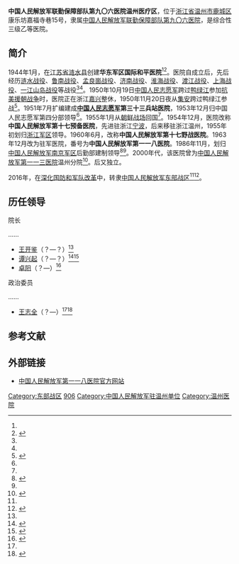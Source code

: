 {{Infobox PRCG
|color =darkgreen
|机构名称 = 中国人民解放军联勤保障部队第九〇六医院温州医疗区
|机构名称2 = 
|上级机构 = [[中国人民解放军联勤保障部队第九〇六医院|中国人民解放军联勤保障部队第九〇六医院]]
|机构类型 = 军队医院
|军事级别 = 
|标志1 = China Emblem PLA.svg
|标志1说明 = [[中国人民解放军军徽|中国人民解放军军徽]]
|职位1 = 院长
|人员1 =[[卓阳|卓阳]]
|衔级1 = 
|职位2 = 政治委员
|人员2 = [[王志全|王志全]]
|衔级2 = 
|职位3 =
|人员3 =
|职位4 =
|人员4 =
|地址1 = [[浙江省|浙江省]][[温州市|温州市]][[鹿城区|鹿城区]]康乐坊嘉福寺巷15号
|场所2 = 
|地址2 =
|成立时间 = 
|a=
|b=
|c=
|d=
|E=
|e=
|image1 =118医院 - panoramio.jpg
|width1 = 200px
|caption1 = 一一八医院大楼
}}

'''中国人民解放军联勤保障部队第九〇六医院温州医疗区'''，位于[[浙江省|浙江省]][[温州市|温州市]][[鹿城区|鹿城区]]康乐坊嘉福寺巷15号，隶属[[中国人民解放军联勤保障部队第九〇六医院|中国人民解放军联勤保障部队第九〇六医院]]，是综合性三级乙等医院。

==简介==
1944年1月，在[[江苏省|江苏省]][[涟水县|涟水县]]创建'''华东军区国际和平医院'''<ref name=zhuoy/><ref name="jj">{{Cite web  |url =http://111.1.253.70:81/index.php?m=content&c=index&a=lists&catid=2  |title =医院简介  |author =  |date =  |publisher =中国人民解放军第一一八医院  |language =  |accessdate =2017-06-25  |quote =  |archive-url =https://web.archive.org/web/20160503145110/http://111.1.253.70:81/index.php?m=content&c=index&a=lists&catid=2  |archive-date =2016-05-03  |dead-url =yes  }}</ref>。医院自成立后，先后经历[[涟水战役|涟水战役]]、[[鲁南战役_(1947年)|鲁南战役]]、[[孟良崮战役|孟良崮战役]]、[[济南战役|济南战役]]、[[淮海战役|淮海战役]]、[[渡江战役|渡江战役]]、[[上海战役|上海战役]]、[[一江山岛战役|一江山岛战役]]等战役<ref name=zhuoy/><ref name=chuantong/>。1950年10月19日[[中国人民志愿军|中国人民志愿军]]跨过[[鸭绿江|鸭绿江]]参加[[抗美援朝战争|抗美援朝战争]]时，医院正在浙江[[嘉兴|嘉兴]]整休，1950年11月20日夜从[[集安|集安]]跨过鸭绿江参战<ref name="chuantong">{{Cite web  |url =http://db.81.cn/content/2016-08/02/content_7187168.htm  |title =解放军第118医院用优良传统打造强院之路  |author =  |date =2016-08-02  |publisher =军报记者  |language =  |accessdate =  |quote =  |archive-url =https://web.archive.org/web/20190124003453/http://db.81.cn/content/2016-08/02/content_7187168.htm  |archive-date =2019-01-24  |dead-url =yes  }}</ref>。1951年7月扩编建成'''[[中国人民志愿军|中国人民志愿军]]第三十三兵站医院'''，1953年12月归中国人民志愿军第四分部领导<ref name=zjsjsz/>。1955年1月从[[朝鲜战争|朝鲜战场]]回国<ref name=jj/>。1954年12月，医院改称'''中国人民解放军第十七预备医院'''，先进驻浙江[[宁波|宁波]]，后来移驻浙江温州，1955年初划归[[中国人民解放军浙江省军区|浙江军区]]领导。1960年6月，改称'''中国人民解放军第十七野战医院'''。1963年12月改为驻军医院，番号为'''中国人民解放军第一一八医院'''。1986年11月，划归[[中国人民解放军南京军区|中国人民解放军南京军区]]后勤部建制领导<ref name="zjsjsz"> {{Cite book | author =浙江省军事志编纂委员会编  | title = 浙江省军事志 | location =  | publisher =方志出版社  | date = 1999年 | pages =  | ISBN =  | accessdate =  | url =  | language =  | quote = 第三篇 驻军 第三章 中华人民共和国成立后驻军 第五节 医院(疗养院) }} </ref><ref name=zhuoy/>。2000年代，该医院曾为[[中国人民解放军联勤保障部队第九〇六医院|中国人民解放军第一一三医院]]温州分院<ref name="wkj">{{Cite web  |url =http://news.sina.com.cn/c/2004-07-21/07433148954s.shtml  |title =南京军区113医院温州分院院长王开鉴勇唱“ 黑脸”  |author =  |date =2004-07-21  |publisher =新浪  |language =  |accessdate =  |quote =  |archive-date =2004-08-25  |archive-url =https://web.archive.org/web/20040825004933/http://news.sina.com.cn/c/2004-07-21/07433148954s.shtml  |dead-url =no  }}</ref>。后又独立。

2016年，在[[深化国防和军队改革|深化国防和军队改革]]中，转隶[[中国人民解放军东部战区|中国人民解放军东部战区]]<ref name=chuantong/><ref>{{Cite web |url = http://military.cnr.cn/zgjq/20170509/t20170509_523746044_2.html |title = 东部战区某通信站加强内部关系提高部队凝聚力 |author =  |date = 2017-05-09 |publisher = 央广军事 |language =  |accessdate =  |quote =  |archive-date = 2019-01-24 |archive-url = https://web.archive.org/web/20190124003453/http://military.cnr.cn/zgjq/20170509/t20170509_523746044_2.html |dead-url = no }}</ref>。<!--具体隶属军种及隶属关系待查-->

==历任领导==
{{col-begin}}
{{col-2}}
; 院长

……
*[[王开鉴|王开鉴]]（？—？）<ref name=wkj/>
*[[谭兴起|谭兴起]]（？—？）<ref>{{Cite web |url = http://news.ifeng.com/a/20140823/41702307_0.shtml |title = 118医院驰援丽水山区 进行医疗巡诊消杀防疫工作 |author =  |date =  2014-08-23|publisher =凤凰网  |language =  |accessdate =  |quote =  }}</ref><ref name=wzez>{{Cite web |url =http://www.wzeg.net/Art/Art_35/Art_35_5190.aspx  |title =“八一”慰问 鱼水情深——温州二中开展“八一”建军节慰问活动  |author =  |date =2013-08-01   |publisher = 温州第二高级中学 |language =  |accessdate =  |quote =  }}</ref>
*[[卓阳|卓阳]]（？—）<ref name=zhuoy>{{Cite web |url = http://www.wzrb.com.cn/article704475show.html |title = 锻造一所真正的 “军民融合式”医院 |author =  |date = 2016-05-26 |publisher = 瓯网 |language =  |accessdate =  |quote =  |archive-date = 2016-05-29 |archive-url = https://web.archive.org/web/20160529212139/http://www.wzrb.com.cn/article704475show.html |dead-url = no }}</ref>

{{col-2}}
; 政治委员

……
*[[王志全|王志全]]（？—）<ref name=wzez/><ref>{{Cite web |url = http://news.66wz.com/system/2015/09/02/104560853.shtml |title = 解放军第118医院开展“关爱抗战老兵在行动”系列活动纪实 |author =  |date = 2015-09-02 |publisher = 温州网 |language =  |accessdate =  |quote =  |archive-date = 2019-01-24 |archive-url = https://web.archive.org/web/20190124003453/http://news.66wz.com/system/2015/09/02/104560853.shtml |dead-url = no }}</ref>

{{col-end}}

== 参考文献 ==
{{Reflist}}

==外部链接==
*[https://web.archive.org/web/20160704075136/http://www.118yy.com/ 中国人民解放军第一一八医院官方网站]

[[Category:东部战区|Category:东部战区]]
[[Category:中央军委联勤保障部队医院|906]]
[[Category:中国人民解放军驻温州单位|Category:中国人民解放军驻温州单位]]
[[Category:温州医院|Category:温州医院]]
